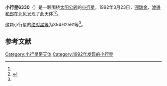 {{Infobox planet
| bgcolour = #FFFFC0
| name = 6330 Koen
| symbol = 
| image = 
| caption = 
| discovery = yes
| discovery_ref = 
| discoverer = [[圓舘金|圓舘金]]、[[渡邊和郎|渡邊和郎]]
| discovery_site = [[北见|北见]] 
| discovered = 1992年3月23日
| designations = yes
| mp_name = 
| named_after = 
| alt_names = 1992 FN/ 1982 DX4 / 1984 YR4
| mp_category = [[主带小行星|主带小行星]]
| orbit_ref = <ref name="a">[http://ssd.jpl.nasa.gov/sbdb.cgi?sstr=6330 6330 Koen] {{Wayback|url=http://ssd.jpl.nasa.gov/sbdb.cgi?sstr=6330 |date=20140824123507 }}，小行星數據庫瀏覽器（JPL Small-Body Database Browser）－[[美国国家航空航天局|美国国家航空航天局]]喷气推进实验室</ref>
| epoch = 2456400.5 (2013年4月18日更新)
| aphelion = {{convert|2.4793426|AU|km|3|abbr=on|lk=out}}
| perihelion = {{convert|1.9462578|AU|km|3|abbr=on}}
| semimajor = {{convert|2.2128002|AU|km|3|abbr=on}}
| eccentricity = 0.1204548
| period = 1202.296868 [[日|日]]<br />3.29[[儒略年|儒略年]]
| avg_speed = 
| inclination = 1.41778
| asc_node = 188.84764
| mean_anomaly = 
| arg_peri = 354.62561
| satellites = 
| physical_characteristics = yes
| dimensions = 
| mass = 
| density = 
| surface_grav = 
| escape_velocity = 
| sidereal_day = 
| axial_tilt = 
| pole_ecliptic_lat = 
| pole_ecliptic_lon = 
| albedo = 
| temperatures= 
| temp_name1 = 
| mean_temp_1 = 
| max_temp_1 = 
| temp_name2 = 
| max_temp_2 = 
| spectral_type = 
| abs_magnitude = 354.62561
}}

'''小行星6330'''（{{lang-en|6330 Koen}}）是一颗围绕[[太阳|太阳]][[公转|公转]]的[[小行星|小行星]]。1992年3月23日，[[圓舘金|圓舘金]]、[[渡邊和郎|渡邊和郎]]在北见发现了此天体<ref name="a" /><ref>{{cite news|title=小行星列表|url=http://cfa-www.harvard.edu/iau/lists/NumberedMPs.txt|accessdate=2013-07-08|newspaper=哈佛大学|archive-date=2008-05-17|archive-url=https://web.archive.org/web/20080517010638/http://cfa-www.harvard.edu/iau/lists/NumberedMPs.txt|dead-url=no}}</ref>。

这颗小行星的[[绝对星等|绝对星等]]为354.62561等<ref name="a" />。

==参考文献==
{{reflist}}
{{Minor Planet Number|[[小行星6329|小行星6329]]|[[小行星6331|小行星6331]]}}

{{小天体}}

[[Category:小行星带天体|Category:小行星带天体]]
[[Category:1992年发现的小行星|Category:1992年发现的小行星]]


{{asteroid-stub}}